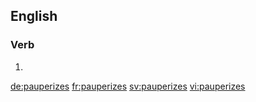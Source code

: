 ==English==

===Verb===
{{head|en}}

# {{en-third-person singular of|pauperize}}

[[de:pauperizes]]
[[fr:pauperizes]]
[[sv:pauperizes]]
[[vi:pauperizes]]
